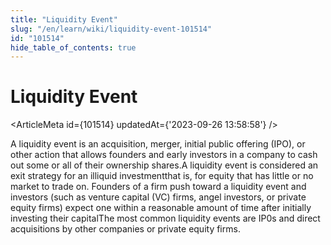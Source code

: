 ```yaml
---
title: "Liquidity Event"
slug: "/en/learn/wiki/liquidity-event-101514"
id: "101514"
hide_table_of_contents: true
---
```



# Liquidity Event

<ArticleMeta id={101514} updatedAt={'2023-09-26 13:58:58'} />
<div className='border-solid border-b border-t-0 my-4 border-[var(--ifm-color-gray-300)]' />

A liquidity event is an acquisition, merger, initial public offering (IPO), or other action that allows founders and early investors in a company to cash out some or all of their ownership shares.A liquidity event is considered an exit strategy for an illiquid investmentthat is, for equity that has little or no market to trade on. Founders of a firm push toward a liquidity event and investors (such as venture capital (VC) firms, angel investors, or private equity firms) expect one within a reasonable amount of time after initially investing their capitalThe most common liquidity events are IP0s and direct acquisitions by other companies or private equity firms.
